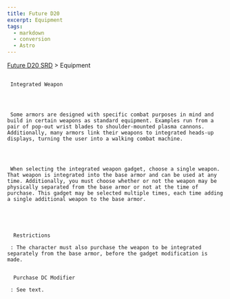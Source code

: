 ```yaml
---
title: Future D20
excerpt: Equipment
tags:
  - markdown
  - conversion
  - Astro
---
```










[Future D20 SRD]( / ) > Equipment
 




## 
     Integrated Weapon
    



     Some armors are designed with specific combat purposes in mind and build in certain weapons as standard equipment. Examples run from a pair of pop-out wrist blades to shoulder-mounted plasma cannons. Additionally, many armors link their weapons to integrated heads-up displays, turning the user into a walking combat machine.
    



     When selecting the integrated weapon gadget, choose a single weapon. That weapon is integrated into the base armor and can be used at any time. Additionally, you must choose whether or not the weapon may be physically separated from the base armor or not at the time of purchase. This gadget may be selected multiple times, each time adding a single additional weapon to the base armor.
    




      Restrictions
     
     : The character must also purchase the weapon to be integrated separately from the base armor, before the gadget modification is made.
     

      Purchase DC Modifier
     
     : See text.
    




